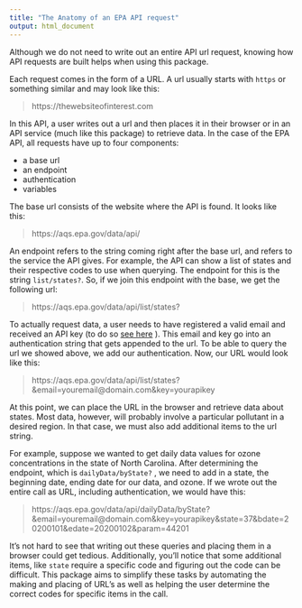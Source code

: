 ```yaml
---
title: "The Anatomy of an EPA API request"
output: html_document
---
```



Although we do not need to write out an entire API url request, knowing how API requests are built helps when using this package.

Each request comes in the form of a URL. A url usually starts with `https` or something similar and may 
look like this: 

> https://thewebsiteofinterest.com 


In this API, a user writes out a url and then places it in their browser or in an API service (much like this package) to retrieve data. In the case of the EPA API, all requests have up to four components:

* a base url 
* an endpoint
* authentication
* variables

The base url consists of the website where the API is found.  It looks like this:

> https://aqs.epa.gov/data/api/ 

An endpoint refers to the string coming right after the base url, and refers to the service the API gives. For example, the API can show a list of states and their respective codes to use when querying. The endpoint for this is the string `list/states?`. So, if we join this endpoint with the base, we get the following 
url:

> https://aqs.epa.gov/data/api/list/states?

To actually request data, a user needs to have registered a valid email and received an API key (to do so [see here](https://aqs.epa.gov/aqsweb/documents/data_api.html#signup) ). This email and key go into an authentication string that gets appended to the url. To be able to query the url we showed above, we add
our authentication. Now, our URL would look like this: 

> https://aqs.epa.gov/data/api/list/states?&email=youremail@domain.com&key=yourapikey

At this point, we can place the URL in the browser and retrieve data about states. Most data, however, will probably involve a particular pollutant in a desired region. In that case, we must also add additional items to the url string. 

For example, suppose we wanted to get daily data values for ozone concentrations in the state of North Carolina. After determining the endpoint, which is `dailyData/byState?` , we need to add in a state, the beginning date, ending date for our data, and ozone. If we wrote out the entire call as URL, including authentication, we would have this: 

> https://aqs.epa.gov/data/api/dailyData/byState?&email=youremail@domain.com&key=yourapikey&state=37&bdate=20200101&edate=20200102&param=44201

It's not hard to see that writing out these queries and placing them in a browser could get
tedious. Additionally, you'll notice that some additional items, like `state` require a specific code and figuring out the code can be difficult. This package aims to simplify these tasks by automating the making and placing of URL's as well as helping the user determine the correct codes for specific items in the call. 
